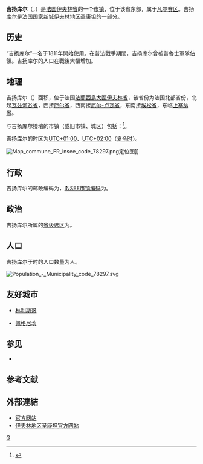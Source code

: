 {{About|[[法国|法国]][[伊夫林省|伊夫林省]]的[[市镇_(法国)|市镇]]Guyancourt|法国[[埃纳省|埃纳省]]的市镇Guyencourt|吉扬库尔 (埃纳省)}}
{{地图异译/法语U2|issue=基扬古尔}}
{{noteTA|G1=法国地名}}
{{Infobox French commune
|name               = 吉扬库尔
|native name        = Guyancourt
|arrondissement     = [[凡尔赛区|凡尔赛区]]
}}
'''吉扬库尔'''（{{lang-fr|Guyancourt}}，{{IPA-fr|ɡɥijɑ̃kuʁ|-|LL-Q150 (fra)-Jules78120-Guyancourt.wav}}）是[[法国|法国]][[伊夫林省|伊夫林省]]的一个[[市镇_(法国)|市镇]]，位于该省东部，属于[[凡尔赛区|凡尔赛区]]。吉扬库尔是法国国家新城[[伊夫林地区圣康坦|伊夫林地区圣康坦]]的一部分。

==历史==
“吉扬库尔”一名于1811年開始使用。在普法戰爭期間，吉扬库尔曾被普魯士軍隊佔領。吉扬库尔的人口在戰後大幅增加。

== 地理 ==
吉扬库尔（{{wikidata|property|linked|P625}}）面积{{wikidata|properties|P2046}}，位于法国[[法蘭西島大區|法蘭西島大區]][[伊夫林省|伊夫林省]]，该省份为法国北部省份，北起[[瓦兹河谷省|瓦兹河谷省]]，西接[[厄尔省|厄尔省]]，西南接[[厄尔-卢瓦省|厄尔-卢瓦省]]，东南接[[埃松省|埃松省]]，东临[[上塞纳省|上塞纳省]]。

与吉扬库尔接壤的市镇（或旧市镇、城区）包括：{{Wikidata|properties|linked|P47}}<ref name="geo">{{Cite web|url=https://www.geoportail.gouv.fr/carte|title=Carte|accessdate=2020-03-22|author=Géoportail|language=fr|publisher=Géoportail|archive-date=2017-01-29|archive-url=https://web.archive.org/web/20170129154129/https://www.geoportail.gouv.fr/carte/|dead-url=no}}</ref>。

吉扬库尔的时区为[[UTC+01:00|UTC+01:00]]、[[UTC+02:00|UTC+02:00]]（[[夏时制|夏令时]]）。

[[File:Map_commune_FR_insee_code_78297.png|thumb]]定位图]]{{Clear|left}}
== 行政 ==
吉扬库尔的邮政编码为{{wikidata|properties|P281}}，[[法国国家统计与经济研究所|INSEE市镇编码]]为{{wikidata|properties|P374}}。

== 政治 ==
吉扬库尔所属的[[縣_(法國)|省级选区]]为{{WikidataLink|{{wikidata|properties|raw|best||P7938}}}}。

== 人口 ==
吉扬库尔于{{wikidata|qualifier|P1082|P585}}时的人口数量为{{wikidata|property|raw|P1082}}人。

[[File:Population_-_Municipality_code_78297.svg|thumb]]{{Clear|left}}

==友好城市==
* {{SCO}}[[林利斯哥|林利斯哥]]
* {{GER}}[[佩格尼茨|佩格尼茨]]

== 参见 ==
* {{le|伊夫林省市镇列表|Communes of the Yvelines department}}

== 参考文献 ==
{{Reflist}}

==外部連結==
* [http://www.ville-guyancourt.fr 官方网站] {{Wayback|url=http://www.ville-guyancourt.fr/ |date=20201213142900 }}
* [http://www.saint-Quentin-en-yvelines.fr 伊夫林地区圣康坦官方网站] {{Wayback|url=http://www.saint-quentin-en-yvelines.fr/ |date=20101230023308 }}

{{伊夫林省市镇}}
[[Category:伊夫林省市镇|G]]